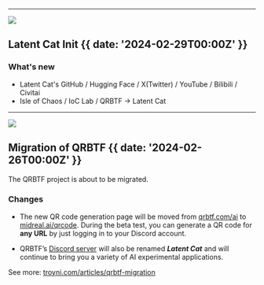

---

![](@/images/latentcat.jpg)

## Latent Cat Init {{ date: '2024-02-29T00:00Z' }}

### <SparkleIcon /> What's new

- Latent Cat's GitHub / Hugging Face / X(Twitter) / YouTube / Bilibili / Civitai
- Isle of Chaos / IoC Lab / QRBTF -> Latent Cat

---

![](@/images/qrbtf-midreal.jpg)

## Migration of QRBTF {{ date: '2024-02-26T00:00Z' }}

The QRBTF project is about to be migrated.

### <SparkleIcon /> Changes

- The new QR code generation page will be moved from [qrbtf.com/ai](https://qrbtf.com/ai) to [midreal.ai/qrcode](https://midreal.ai/qrcode). During the beta test, you can generate a QR code for **any URL** by just logging in to your Discord account.

- QRBTF’s [Discord server](https://discord.gg/V9CNuqYfte) will also be renamed **_Latent Cat_** and will continue to bring you a variety of AI experimental applications.

See more: [troyni.com/articles/qrbtf-migration](https://troyni.com/articles/qrbtf-migration)
